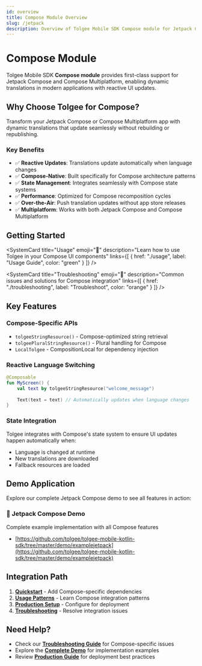 ```yaml
---
id: overview
title: Compose Module Overview
slug: /jetpack
description: Overview of Tolgee Mobile SDK Compose module for Jetpack Compose and Compose Multiplatform
---
```



# Compose Module

Tolgee Mobile SDK **Compose module** provides first-class support for Jetpack Compose and Compose Multiplatform, enabling dynamic translations in modern applications with reactive UI updates.

## Why Choose Tolgee for Compose?

Transform your Jetpack Compose or Compose Multiplatform app with dynamic translations that update seamlessly without rebuilding or republishing.

### Key Benefits

- ✅ **Reactive Updates**: Translations update automatically when language changes
- ✅ **Compose-Native**: Built specifically for Compose architecture patterns  
- ✅ **State Management**: Integrates seamlessly with Compose state systems
- ✅ **Performance**: Optimized for Compose recomposition cycles
- ✅ **Over-the-Air**: Push translation updates without app store releases
- ✅ **Multiplatform**: Works with both Jetpack Compose and Compose Multiplatform

## Getting Started

<div className="grid grid-cols-1 md:grid-cols-3 gap-4 my-6">
  <SystemCard
    title="Quickstart"
    emoji="📦"
    description="Set up Tolgee Compose dependencies and configuration"
    links={[
      { href: "/android-sdk/jetpack/installation", label: "Install Guide", color: "blue" }
    ]}
  />
  
  <SystemCard
    title="Usage"
    emoji="🚀"
    description="Learn how to use Tolgee in your Compose UI components"
    links={[
      { href: "./usage", label: "Usage Guide", color: "green" }
    ]}
  />
  
  <SystemCard
    title="Troubleshooting"
    emoji="🔧"
    description="Common issues and solutions for Compose integration"
    links={[
      { href: "./troubleshooting", label: "Troubleshoot", color: "orange" }
    ]}
  />
</div>

## Key Features

### Compose-Specific APIs

- `tolgeeStringResource()` - Compose-optimized string retrieval
- `tolgeePluralStringResource()` - Plural handling for Compose
- `LocalTolgee` - CompositionLocal for dependency injection

### Reactive Language Switching

```kotlin
@Composable
fun MyScreen() {
    val text by tolgeeStringResource("welcome_message")
    
    Text(text = text) // Automatically updates when language changes
}
```

### State Integration

Tolgee integrates with Compose's state system to ensure UI updates happen automatically when:
- Language is changed at runtime
- New translations are downloaded
- Fallback resources are loaded

## Demo Application

Explore our complete Jetpack Compose demo to see all features in action:

### 🚀 Jetpack Compose Demo
Complete example implementation with all Compose features
- [https://github.com/tolgee/tolgee-mobile-kotlin-sdk/tree/master/demo/examplejetpack](https://github.com/tolgee/tolgee-mobile-kotlin-sdk/tree/master/demo/examplejetpack)

## Integration Path

1. **[Quickstart](/android-sdk/jetpack/installation)** - Add Compose-specific dependencies
2. **[Usage Patterns](./usage)** - Learn Compose integration patterns
3. **[Production Setup](/android-sdk/production)** - Configure for deployment
4. **[Troubleshooting](./troubleshooting)** - Resolve integration issues

## Need Help?

- Check our **[Troubleshooting Guide](./troubleshooting)** for Compose-specific issues
- Explore the **[Complete Demo](https://github.com/tolgee/tolgee-mobile-kotlin-sdk/tree/master/demo/examplejetpack)** for implementation examples
- Review **[Production Guide](/android-sdk/production)** for deployment best practices

